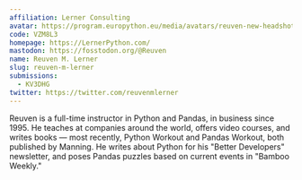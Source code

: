 ```yaml
---
affiliation: Lerner Consulting
avatar: https://program.europython.eu/media/avatars/reuven-new-headshot_srjlhGN.jpg
code: VZM8L3
homepage: https://LernerPython.com/
mastodon: https://fosstodon.org/@Reuven
name: Reuven M. Lerner
slug: reuven-m-lerner
submissions:
  - KV3DHG
twitter: https://twitter.com/reuvenmlerner
---
```


Reuven is a full-time instructor in Python and Pandas, in business since 1995.
He teaches at companies around the world, offers video courses, and writes books
— most recently, Python Workout and Pandas Workout, both published by Manning.
He writes about Python for his "Better Developers" newsletter, and poses Pandas
puzzles based on current events in "Bamboo Weekly."
